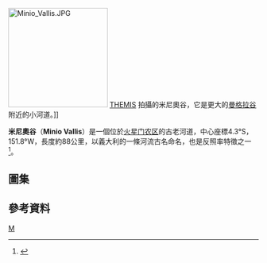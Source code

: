 {{coord|4.3|S|151.8|W|globe:Mars_scale:100000|display=title|name=米尼奧谷（Minio Vallis）}}
[[File:Minio_Vallis.JPG|200px]] [[熱輻射成像系統|THEMIS]] 拍攝的米尼奧谷，它是更大的[[曼格拉谷|曼格拉谷]]附近的小河道。]]

'''米尼奧谷'''（'''Minio Vallis'''）是一個位於[[火星|火星]][[门农区|门农区]]的古老河道，中心座標4.3°S，151.8°W，長度約88公里，以義大利的一條河流古名命名，也是反照率特徵之一<ref>{{Cite web |url=http://planetarynames.wr.usgs.gov/ |title=存档副本 |accessdate=2020-09-16 |archive-date=2019-12-13 |archive-url=https://web.archive.org/web/20191213141228/https://planetarynames.wr.usgs.gov/ |dead-url=no }}</ref>。

==圖集==
<gallery>
<!-- 檔案不存在 Image:Minio Vallis Hanging Valley.JPG|[[火星偵察軌道器|火星偵察軌道器]] [[高解析度成像科學設備|HiRISE]] 拍攝的米尼奧谷。其中兩個垂直方向的峽谷可見到陡坡上的暗條紋。 ，可從英文維基百科取得 -->
</gallery>

==參考資料==
{{reflist}}

[[Category:火星峽谷|M]]

{{Mars-stub}}